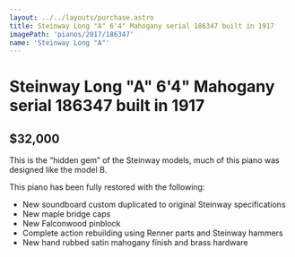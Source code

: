 ```yaml
---
layout: ../../layouts/purchase.astro
title: Steinway Long "A" 6'4" Mahogany serial 186347 built in 1917
imagePath: 'pianos/2017/186347'
name: 'Steinway Long "A"'
---
```

# Steinway Long "A" 6'4" Mahogany serial 186347 built in 1917

## $32,000

This is the “hidden gem” of the Steinway models, much of this piano was designed like the model B.

This piano has been fully restored with the following:

- New soundboard custom duplicated to original Steinway specifications
- New maple bridge caps
- New Falconwood pinblock
- Complete action rebuilding using Renner parts and Steinway hammers
- New hand rubbed satin mahogany finish and brass hardware

